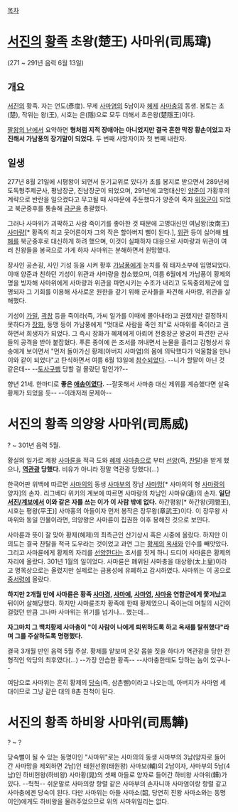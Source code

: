 [[목차]]

= [[서진]]의 [[황족]] 초왕(楚王) 사마위(司馬瑋) = 
(271 ~ 291년 음력 6월 13일)

== 개요 == 
[[서진]]의 황족. 자는 언도(彥度). 무제 [[사마염]]의 5남이자 [[혜제]] [[사마충]]의 동생. 봉토는 초(楚), 작위는 왕(王), 시호는 은(隱)으로 모두 더해서 초은왕(楚隱王)이다. 

[[팔왕의 난]]에서 요약하면 '''형처럼 지적 장애아는 아니었지만 결국 흔한 막장 황손이었고 자진해서 가남풍의 장기말이 되었다.''' 두 번째 사망자이자 첫 번째 내란자. 

== 일생 == 
277년 8월 21일에 시평왕이 되면서 둔기교위로 있다가 초를 봉지로 받으면서 289년에 도독형주제군사, 평남장군, 진남장군이 되었으며, 291년에 고명대신인 [[양준#s-2|양준]]이 가황후의 계략으로 반란을 일으켰다고 무고될 때 사마문에 주둔했다가 양준이 죽자 [[위장군]]이 되었고 북군중후를 통솔해 [[금군]]을 총괄했다. 

그러나 사마위가 괴팍하고 사람 죽이기를 좋아한 것 때문에 고명대신인 여남왕(汝南王) [[사마량]][* 황족의 최고 웃어른이자 그의 작은 할아버지 뻘이 된다.], [[위관#s-2|위관]] 등이 싫어해 [[배해]]를 북군중후로 대신하게 하려 했으며, 이것이 실패하자 대응으로 사마량과 위관이 여러 친왕들을 봉국으로 가게 하자 사마위는 분해하면서 원망했다.

장사인 공손굉, 사인 기성 등을 시켜 황후 [[가남풍]]에게 눈치를 줘 태자소부에 임명되었다. 이때 양준과 친하던 기성이 위관과 사마량을 참소했으며, 여름 6월에게 가남풍이 황제의 명을 빙자해 사마위에게 사마량과 위관을 파면시키는 수조가 내리고 도독중외제군에 임명되자 그 기회를 이용해 사사로운 원한을 갚기 위해 군사들을 파견해 사마량, 위관을 살해했다.

기성이 [[가밀]], [[곽창]] 등을 죽이라(즉, 가씨 일가를 이때에 몰아내라)고 권했지만 결정하지 못하다가 [[장화#s-3|장화]], 동맹 등이 가남풍에게 "멋대로 사람을 죽인 죄"로 사마위를 죽이라고 권하면서 희생자가 되었다. 그 즉시 장화가 혜제에게 아뢰어 전중장군 왕궁이 파견한 군사들의 공격을 받아 붙잡혔다. 푸른 종이에 쓴 조서를 꺼내면서 눈물을 흘리고 감형상서 유송에게 보이면서 "먼저 돌아가신 황제(아버지 사마염)의 몸에 의탁했다가 억울함을 만나 이와 같이 되었다"고 탄식하면서 여름 6월 13일에 [[참수]]되었다. --니가 할말이 아닌 것 같은데-- --[[토사구팽]] 당할 걸 몰랐단 말인가?-- 

향년 21세. 한마디로 '''좋은 [[애송이]]였다.''' --잘못해서 사마충 대신 제위를 계승했다면 살육 황제가 되었을 듯-- --이래저래 문제아--

= 서진의 황족 의양왕 사마위(司馬威) = 
? ~ 301년 음력 5월.

황실의 일가로 제왕 [[사마륜]]을 적극 도와 [[혜제]] [[사마충]]으로 부터 [[선양]](즉, [[찬탈]])을 받게 했으나, '''[[역관광]] 당했다.''' 비유가 아니라 정말 역관광 당했다(...)

한국어판 위백에 따르면 [[사마의]]의 동생 [[사마부]]의 장남 [[사마망]][* 사마의의 형 [[사마랑]]의 양자]의 손자. 리그베다 위키의 계보에 따르면 사마랑의 차남인 사마유(遺)의 손자. '''일단 [[서진/계보]]에서 이와 같은 자를 쓰는 이가 이 사람 밖에 없다.'''  하간평왕[* 하간왕(河間王), 시호는 평왕(平王)] 사마홍의 아들이자 먼저 봉작은 장무왕(章武王)이다. 이 장무왕 사마위와 동일 인물이라면, 의양왕은 사마륜이 집권한 이후 봉해진 것으로 보인다.

사마륜과 뜻이 잘 맞아 황제(혜제)의 최측근인 산기상시 혹은 시중에 올랐다. 하지만 이 의도는 결국 찬탈을 적극 도우라는 것이었고 과연 그는 [[황제]]의 [[옥새]]와 인수를 빼앗았다. 그리고 사마륜에게 황제의 자리를 [[선양]]한다는 조서를 짓게 하니 드디어 사마륜은 황제의 자리에 올랐다. 301년 1월의 일이었다. 사마륜은 폐위된 사마충을 태상황(太上皇)이라고 명목상으로는 올렸지만 실제로는 금용성에 유폐하고 감시하였다. 사마위는 이 공으로 [[중서령]]에 올랐다.

'''하지만 2개월 만에 사마륜은 황족 [[사마경]], [[사마예]], [[사마영]], [[사마옹]] 연합군에게 쫓겨났고''' 뒤이어 살해당했다. 하지만 사마륜조차 황족에 한때 황제였으니 죽이는데 며칠의 시간이 걸렸던 만큼 그나마 사마위는 위기를 넘기나... 했는데... 

'''자그마치 그 백치황제 사마충이 "이 사람이 나에게 퇴위하도록 하고 옥새를 탈취했다"라며 그를 주살하도록 명령했다.''' 

결국 3개월 만인 음력 5월 주살. 황제를 얕보며 온갖 몹쓸 짓을 하다가 역관광을 당한 전형적인 악당의 최후였다(...) --가장 안습한 황족-- --사마충한테도 당하는 놈이 있구나-- 

여담으로 사마위는 흔히 황제의 [[당숙]](즉, 삼촌뻘)이라고 나오는데, 아버지가 사마염 세대이므로 그냥 같은 대의 8촌 친척이 된다. 

= 서진의 황족 하비왕 사마위(司馬韡) =
? ~ ?

당숙뻘이 될 수 있는 동명이인 "사마위"로는 사마의의 동생 사마부의 3남(양자로 들어간 사마망을 제외하면 2남)인 태원선왕(태원왕) 사마보(輔)의 2남이자, 사마부의 5남(4남)인 하비헌왕(하비왕) 사마황(晃)의 셋째 아들로 양자로 들어간 하비왕 사마위(韡)가 있다. --헉헉-- 쉬운말로 사마의랑 항렬 같은 사마부의 손자니까 사마염이랑 항렬 같고 사마충에겐 당숙이 된다. 다만 사마위는 아들 사마소(韶, 당연히 진왕 사마소와는 동명이인)에게도 하비왕을 물려주었으므로 위의 사마위일리는 없다.
